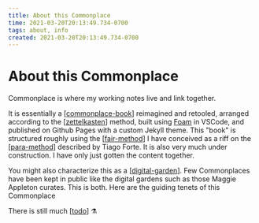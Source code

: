 ```yaml
---
title: About this Commonplace
time: 2021-03-20T20:13:49.734-0700
tags: about, info
created: 2021-03-20T20:13:49.734-0700
---
```


# About this Commonplace

Commonplace is where my working notes live and link together.

It is essentially a [[commonplace-book]] reimagined and retooled, arranged according to the [[zettelkasten]] method, built using [Foam](https://foambubble.github.io) in VSCode, and published on Github Pages with a custom Jekyll theme. This "book" is structured roughly using the [[fair-method]] I have conceived as a riff on the [[para-method]] described by Tiago Forte. It is also very much under construction. I have only just gotten the content together.

You might also characterize this as a [[digital-garden]]. Few Commonplaces have been kept in public like the digital gardens such as those Maggie Appleton curates. This is both. Here are the guiding tenets of this Commonplace

There is still much [[todo]] ⚗️

[//begin]: # "Autogenerated link references for markdown compatibility"
[commonplace-book]: commonplace-book "Commonplace Book"
[zettelkasten]: zettelkasten "Zettelkasten"
[fair-method]: fair-method "FAIR Method"
[para-method]: para-method "PARA method"
[digital-garden]: digital-garden "Digital Garden"
[todo]: ../todo "Todo"
[//end]: # "Autogenerated link references"
